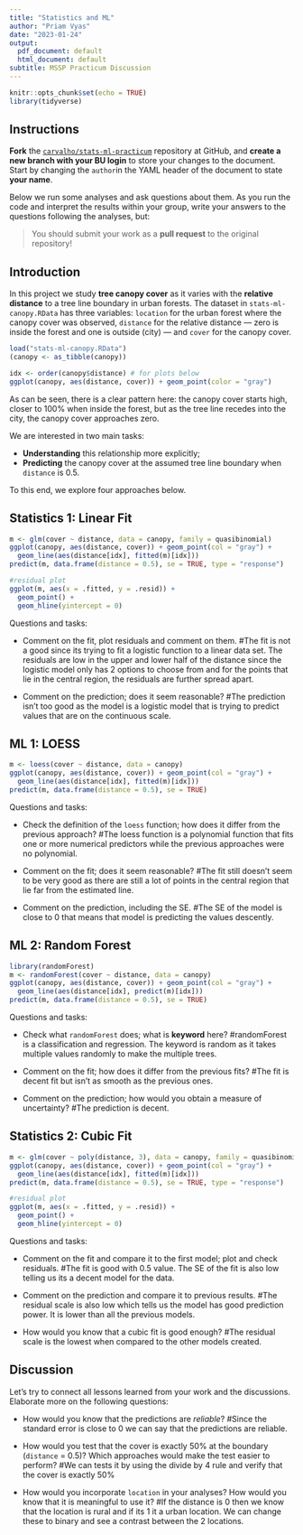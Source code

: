 ```yaml
---
title: "Statistics and ML"
author: "Priam Vyas"
date: "2023-01-24"
output:
  pdf_document: default
  html_document: default
subtitle: MSSP Practicum Discussion
---   
```


```r
knitr::opts_chunk$set(echo = TRUE)
library(tidyverse)
```

## Instructions

**Fork** the [`carvalho/stats-ml-practicum`](https://github.com/carvalho/stats-ml-practicum) repository at GitHub, and
**create a new branch with your BU login** to store your changes to the document.
Start by changing the `author`in the YAML header of the document to state **your name**.

Below we run some analyses and ask questions about them. As you run the code and
interpret the results within your group, write your answers to the questions following the analyses, but:

> You should submit your work as a **pull request** to the original repository!


## Introduction

In this project we study **tree canopy cover** as it varies with the
**relative distance** to a tree line boundary in urban forests. The dataset in
`stats-ml-canopy.RData` has three variables: `location` for the urban forest
where the canopy cover was observed, `distance` for the relative distance &mdash;
zero is inside the forest and one is outside (city) &mdash; and `cover` for the
canopy cover.

```r
load("stats-ml-canopy.RData")
(canopy <- as_tibble(canopy))

idx <- order(canopy$distance) # for plots below
ggplot(canopy, aes(distance, cover)) + geom_point(color = "gray")
```

As can be seen, there is a clear pattern here: the canopy cover starts high,
closer to 100% when inside the forest, but as the tree line recedes into the
city, the canopy cover approaches zero.

We are interested in two main tasks:

- **Understanding** this relationship more explicitly;
- **Predicting** the canopy cover at the assumed tree line boundary when
`distance` is 0.5.

To this end, we explore four approaches below.

## Statistics 1: Linear Fit

```r
m <- glm(cover ~ distance, data = canopy, family = quasibinomial)
ggplot(canopy, aes(distance, cover)) + geom_point(col = "gray") +
  geom_line(aes(distance[idx], fitted(m)[idx]))
predict(m, data.frame(distance = 0.5), se = TRUE, type = "response")

#residual plot
ggplot(m, aes(x = .fitted, y = .resid)) + 
  geom_point() + 
  geom_hline(yintercept = 0)
```

Questions and tasks:

- Comment on the fit, plot residuals and comment on them.
#The fit is not a  good  since its trying to fit a logistic function to a linear data set. The residuals are low in the upper and lower half of the distance since the logistic model only has 2 options to choose from and for the points that lie in the central region, the residuals are further spread apart.

- Comment on the prediction; does it seem reasonable?
#The prediction isn't too good as the model is a logistic model that is trying to predict values that are on the continuous scale.


## ML 1: LOESS

```r
m <- loess(cover ~ distance, data = canopy)
ggplot(canopy, aes(distance, cover)) + geom_point(col = "gray") +
  geom_line(aes(distance[idx], fitted(m)[idx]))
predict(m, data.frame(distance = 0.5), se = TRUE)
```

Questions and tasks:

- Check the definition of the `loess` function; how does it differ from the previous approach?
#The loess function is a polynomial function that fits one or more numerical predictors while the previous approaches were no polynomial. 

- Comment on the fit; does it seem reasonable?
#The fit still doesn't seem to be very good as there are still a lot of points in the central region that lie far from the estimated line.

- Comment on the prediction, including the SE.
#The SE of the model is close to 0 that means that model is predicting the values descently.


## ML 2: Random Forest

```r
library(randomForest)
m <- randomForest(cover ~ distance, data = canopy)
ggplot(canopy, aes(distance, cover)) + geom_point(col = "gray") +
  geom_line(aes(distance[idx], predict(m)[idx]))
predict(m, data.frame(distance = 0.5), se = TRUE)
```

Questions and tasks:

- Check what `randomForest` does; what is **keyword** here?
#randomForest is a classification and regression. The keyword is random as it takes multiple values randomly to make the multiple trees.

- Comment on the fit; how does it differ from the previous fits?
#The fit is decent fit but isn't as smooth as the previous ones. 

- Comment on the prediction; how would you obtain a measure of uncertainty?
#The prediction is decent. 

## Statistics 2: Cubic Fit

```r
m <- glm(cover ~ poly(distance, 3), data = canopy, family = quasibinomial)
ggplot(canopy, aes(distance, cover)) + geom_point(col = "gray") +
  geom_line(aes(distance[idx], fitted(m)[idx]))
predict(m, data.frame(distance = 0.5), se = TRUE, type = "response")

#residual plot
ggplot(m, aes(x = .fitted, y = .resid)) + 
  geom_point() + 
  geom_hline(yintercept = 0)
```

Questions and tasks:

- Comment on the fit and compare it to the first model; plot and check residuals.
#The fit is good with 0.5 value. The SE of the fit is also low telling us its a decent model for the data.

- Comment on the prediction and compare it to previous results.
#The residual scale is also low which tells us the model has good prediction power. It is lower than all the previous models.

- How would you know that a cubic fit is good enough?
#The residual scale is the lowest when compared to the other models created.


## Discussion

Let's try to connect all lessons learned from your work and the discussions.
Elaborate more on the following questions:

- How would you know that the predictions are *reliable*?
#Since the standard error is close to 0 we can say that the predictions are reliable.

- How would you test that the cover is exactly 50% at the boundary (`distance` = 0.5)? Which approaches would make the test easier to perform?
#We can tests it by using the divide by 4 rule and verify that the cover is exactly 50%

- How would you incorporate `location` in your analyses? How would you know that
it is meaningful to use it?
#If the distance is 0 then we know that the location is rural and if its 1 it a urban location. We can change these to binary and see a contrast between the 2 locations.

